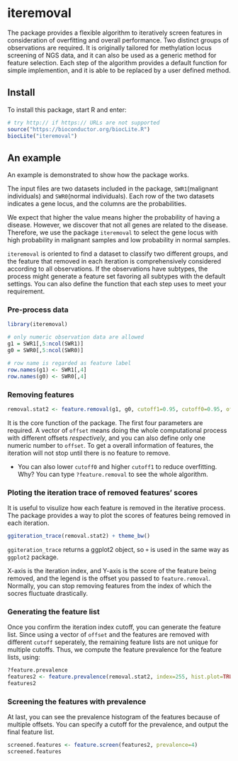 <!--
%\VignetteEngine{knitr::knitr}
%\VignetteIndexEntry{An introduction to iteremoval}
-->

# iteremoval
The package provides a flexible algorithm to iteratively screen features in consideration of overfitting and overall performance. Two distinct groups of observations are required. It is originally tailored for methylation locus screening of NGS data, and it can also be used as a generic method for feature selection. Each step of the algorithm provides a default function for simple implemention, and it is able to be replaced by a user defined method.

## Install
To install this package, start R and enter:

```r
# try http:// if https:// URLs are not supported
source("https://bioconductor.org/biocLite.R")
biocLite("iteremoval")
```

## An example
An example is demonstrated to show how the package works. 

The input files are two datasets included in the package, `SWR1`(malignant individuals) and `SWR0`(normal individuals). Each row of the two datasets indicates a gene locus, and the columns are the probabilities. 

We expect that higher the value means higher the probability of having a disease. However, we discover that not all genes are related to the disease. Therefore, we use the package `iteremoval` to select the gene locus with high probability in malignant samples and low probability in normal samples. 

`iteremoval` is oriented to find a dataset to classify two different groups, and the feature that removed in each iteration is comprehensively considered according to all observations. If the observations have subtypes, the process might generate a feature set favoring all subtypes with the default settings. You can also define the function that each step uses to meet your requirement.

### Pre-process data
```r
library(iteremoval)

# only numeric observation data are allowed
g1 = SWR1[,5:ncol(SWR1)]
g0 = SWR0[,5:ncol(SWR0)]

# row name is regarded as feature label
row.names(g1) <- SWR1[,4]
row.names(g0) <- SWR0[,4]
```

### Removing features
```r
removal.stat2 <- feature.removal(g1, g0, cutoff1=0.95, cutoff0=0.95, offset=c(0.25, 0.5, 1, 2, 4))
```
It is the core function of the package. The first four parameters are required. A vector of `offset` means doing the whole computational process with different offsets *respectively*, and you can also define only one numeric number to `offset`. To get a overall information of features, the iteration will not stop until there is no feature to remove.

- You can also lower `cutoff0` and higher `cutoff1` to reduce overfitting. Why? You can type `?feature.removal` to see the whole algorithm.

### Ploting the iteration trace of removed features' scores
It is useful to visulize how each feature is removed in the iterative process. The package provides a way to plot the scores of features being removed in each iteration.

```r
ggiteration_trace(removal.stat2) + theme_bw()
```

`ggiteration_trace` returns a ggplot2 object, so `+` is used in the same way as `ggplot2` package.

X-axis is the iteration index, and Y-axis is the score of the feature being removed, and the legend is the offset you passed to `feature.removal`. Normally, you can stop removing features from the index of which the socres fluctuate drastically.

### Generating the feature list
Once you confirm the iteration index cutoff, you can generate the feature list. Since using a vector of `offset` and the features are removed with different `cutoff` seperately, the remaining feature lists are not unique for multiple cutoffs. Thus, we compute the feature prevalence for the feature lists, using:

```r
?feature.prevalence
features2 <- feature.prevalence(removal.stat2, index=255, hist.plot=TRUE)
features2
```

### Screening the features with prevalence
At last, you can see the prevalence histogram of the features because of multiple offsets. You can specify a cutoff for the prevalence, and output the final feature list.

```r
screened.features <- feature.screen(features2, prevalence=4)
screened.features
```

